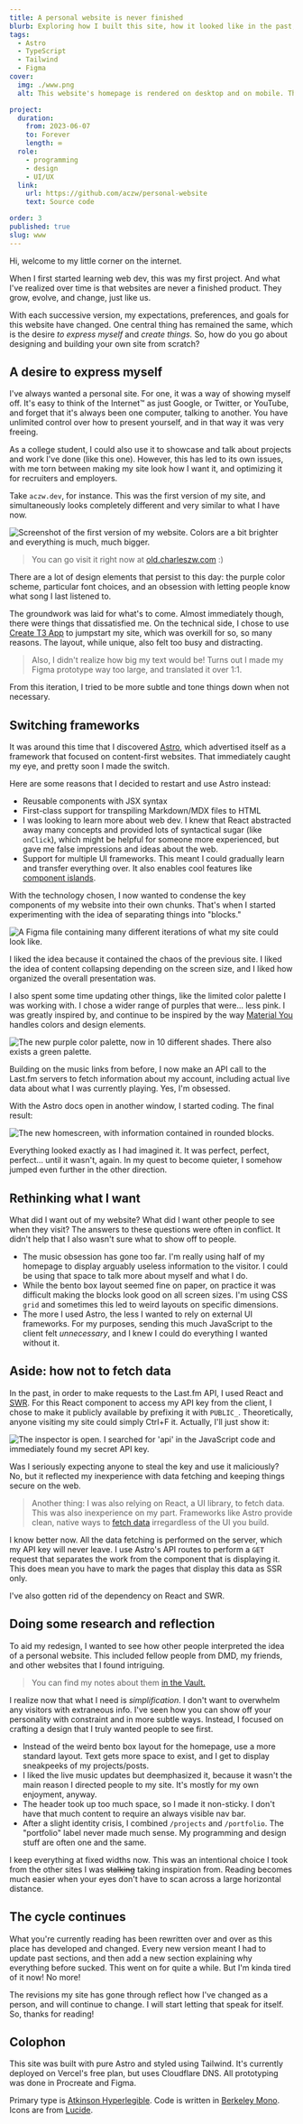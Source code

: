 ```yaml
---
title: A personal website is never finished
blurb: Exploring how I built this site, how it looked like in the past, and why it will always be a "work in progress."
tags:
  - Astro
  - TypeScript
  - Tailwind
  - Figma
cover:
  img: ./www.png
  alt: This website's homepage is rendered on desktop and on mobile. The projects are blank and nondescript.

project:
  duration:
    from: 2023-06-07
    to: Forever
    length: ∞
  role:
    - programming
    - design
    - UI/UX
  link:
    url: https://github.com/aczw/personal-website
    text: Source code

order: 3
published: true
slug: www
---
```


Hi, welcome to my little corner on the internet.

When I first started learning web dev, this was my first project. And what I've realized over time is that websites are never a finished product. They grow, evolve, and change, just like us.

With each successive version, my expectations, preferences, and goals for this website have changed. One central thing has remained the same, which is the desire _to express myself_ and _create things._ So, how do you go about designing and building your own site from scratch?

## A desire to express myself

I've always wanted a personal site. For one, it was a way of showing myself off. It's easy to think of the Internet™ as just Google, or Twitter, or YouTube, and forget that it's always been one computer, talking to another. You have unlimited control over how to present yourself, and in that way it was very freeing.

As a college student, I could also use it to showcase and talk about projects and work I've done (like this one). However, this has led to its own issues, with me torn between making my site look how I want it, and optimizing it for recruiters and employers.

Take `aczw.dev`, for instance. This was the first version of my site, and simultaneously looks completely different and very similar to what I have now.

![Screenshot of the first version of my website. Colors are a bit brighter and everything is much, much bigger.](./aczw-dev.png)

> You can go visit it right now at [old.charleszw.com](https://old.charleszw.com) :\)

There are a lot of design elements that persist to this day: the purple color scheme, particular font choices, and an obsession with letting people know what song I last listened to.

The groundwork was laid for what's to come. Almost immediately though, there were things that dissatisfied me. On the technical side, I chose to use [Create T3 App](https://create.t3.gg) to jumpstart my site, which was overkill for so, so many reasons. The layout, while unique, also felt too busy and distracting.

> Also, I didn't realize how big my text would be! Turns out I made my Figma prototype way too large, and translated it over 1:1.

From this iteration, I tried to be more subtle and tone things down when not necessary.

## Switching frameworks

It was around this time that I discovered [Astro](https://astro.build/), which advertised itself as a framework that focused on content-first websites. That immediately caught my eye, and pretty soon I made the switch.

Here are some reasons that I decided to restart and use Astro instead:

- Reusable components with JSX syntax
- First-class support for transpiling Markdown/MDX files to HTML
- I was looking to learn more about web dev. I knew that React abstracted away many concepts and provided lots of syntactical sugar (like `onClick`), which might be helpful for someone more experienced, but gave me false impressions and ideas about the web.
- Support for multiple UI frameworks. This meant I could gradually learn and transfer everything over. It also enables cool features like [component islands](https://docs.astro.build/en/concepts/islands/).

With the technology chosen, I now wanted to condense the key components of my website into their own chunks. That's when I started experimenting with the idea of separating things into "blocks."

![A Figma file containing many different iterations of what my site could look like.](./v2-figma.png)

I liked the idea because it contained the chaos of the previous site. I liked the idea of content collapsing depending on the screen size, and I liked how organized the overall presentation was.

I also spent some time updating other things, like the limited color palette I was working with. I chose a wider range of purples that were... less pink. I was greatly inspired by, and continue to be inspired by the way [Material You](https://m3.material.io/) handles colors and design elements.

![The new purple color palette, now in 10 different shades. There also exists a green palette.](./color-palette.png)

Building on the music links from before, I now make an API call to the Last.fm servers to fetch information about my account, including actual live data about what I was currently playing. Yes, I'm obsessed.

With the Astro docs open in another window, I started coding. The final result:

![The new homescreen, with information contained in rounded blocks.](./v2.png)

Everything looked exactly as I had imagined it. It was perfect, perfect, perfect... until it wasn't, again. In my quest to become quieter, I somehow jumped even further in the other direction.

## Rethinking what I want

What did I want out of my website? What did I want other people to see when they visit? The answers to these questions were often in conflict. It didn't help that I also wasn't sure what to show off to people.

- The music obsession has gone too far. I'm really using half of my homepage to display arguably useless information to the visitor. I could be using that space to talk more about myself and what I do.
- While the bento box layout seemed fine on paper, on practice it was difficult making the blocks look good on all screen sizes. I'm using CSS `grid` and sometimes this led to weird layouts on specific dimensions.
- The more I used Astro, the less I wanted to rely on external UI frameworks. For my purposes, sending this much JavaScript to the client felt _unnecessary_, and I knew I could do everything I wanted without it.

## Aside: how not to fetch data

In the past, in order to make requests to the Last.fm API, I used React and [SWR](https://swr.vercel.app/). For this React component to access my API key from the client, I chose to make it publicly available by prefixing it with `PUBLIC_`. Theoretically, anyone visiting my site could simply Ctrl+F it. Actually, I'll just show it:

![The inspector is open. I searched for 'api' in the JavaScript code and immediately found my secret API key.](./v2-api.png)

Was I seriously expecting anyone to steal the key and use it maliciously? No, but it reflected my inexperience with data fetching and keeping things secure on the web.

> Another thing: I was also relying on React, a UI library, to fetch data. This was also inexperience on my part. Frameworks like Astro provide clean, native ways to [fetch data](https://docs.astro.build/en/guides/data-fetching/) irregardless of the UI you build.

I know better now. All the data fetching is performed on the server, which my API key will never leave. I use Astro's API routes to perform a `GET` request that separates the work from the component that is displaying it. This does mean you have to mark the pages that display this data as SSR only.

I've also gotten rid of the dependency on React and SWR.

## Doing some research and reflection

To aid my redesign, I wanted to see how other people interpreted the idea of a personal website. This included fellow people from DMD, my friends, and other websites that I found intriguing.

> You can find my notes about them [in the Vault.](https://vault.charleszw.com/Notes/Websites)

I realize now that what I need is _simplification_. I don't want to overwhelm any visitors with extraneous info. I've seen how you can show off your personality with constraint and in more subtle ways. Instead, I focused on crafting a design that I truly wanted people to see first.

- Instead of the weird bento box layout for the homepage, use a more standard layout. Text gets more space to exist, and I get to display sneakpeeks of my projects/posts.
- I liked the live music updates but deemphasized it, because it wasn't the main reason I directed people to my site. It's mostly for my own enjoyment, anyway.
- The header took up too much space, so I made it non-sticky. I don't have that much content to require an always visible nav bar.
- After a slight identity crisis, I combined `/projects` and `/portfolio`. The "portfolio" label never made much sense. My programming and design stuff are often one and the same.

I keep everything at fixed widths now. This was an intentional choice I took from the other sites I was ~~stalking~~ taking inspiration from. Reading becomes much easier when your eyes don't have to scan across a large horizontal distance.

## The cycle continues

What you're currently reading has been rewritten over and over as this place has developed and changed. Every new version meant I had to update past sections, and then add a new section explaining why everything before sucked. This went on for quite a while. But I'm kinda tired of it now! No more!

The revisions my site has gone through reflect how I've changed as a person, and will continue to change. I will start letting that speak for itself. So, thanks for reading!

## Colophon

This site was built with pure Astro and styled using Tailwind. It's currently deployed on Vercel's free plan, but uses Cloudflare DNS. All prototyping was done in Procreate and Figma.

Primary type is [Atkinson Hyperlegible](https://en.wikipedia.org/wiki/Atkinson_Hyperlegible). Code is written in [Berkeley Mono](https://berkeleygraphics.com/typefaces/berkeley-mono/). Icons are from [Lucide](https://lucide.dev/).
